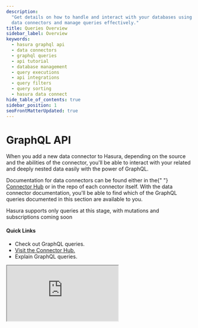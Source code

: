 ```yaml
---
description:
  "Get details on how to handle and interact with your databases using Hasura's GraphQL API. Learn methods to initialize
  data connectors and manage queries effectively."
title: Queries Overview
sidebar_label: Overview
keywords:
  - hasura graphql api
  - data connectors
  - graphql queries
  - api tutorial
  - database management
  - query executions
  - api integrations
  - query filters
  - query sorting
  - hasura data connect
hide_table_of_contents: true
sidebar_position: 1
seoFrontMatterUpdated: true
---
```



# GraphQL API

<div className="overview-header">
  <div className="overview-text">
    <p>
      When you add a new data connector to Hasura, depending on the source and the abilities of the connector, you'll be
      able to interact with your related and deeply nested data easily with the power of GraphQL.
    </p>
    <p>
      Documentation for data connectors can be found either in the{" "}
      <a href="https://hasura.io/connectors">Connector Hub</a> or in the repo of each connector itself. With the data
      connector documentation, you'll be able to find which of the GraphQL queries documented in this section are
      available to you.
    </p>
    <p>Hasura supports only queries at this stage, with mutations and subscriptions coming soon</p>
    <h4>Quick Links</h4>
    <ul>
      <li>
        <VersionedLink to="/graphql-api/queries/">Check out GraphQL queries.</VersionedLink>
      </li>
      <li>
        <a href={"https://hasura.io/connector"}>Visit the Connector Hub.</a>
      </li>
      <li>
        <VersionedLink to="/graphql-api/explain/">Explain GraphQL queries.</VersionedLink>
      </li>
    </ul>
  </div>
  <iframe
    src="https://www.youtube.com/embed/edrjbjvvRow"
    allow="accelerometer; autoplay; encrypted-media; gyroscope; picture-in-picture"
    allowFullScreen
  />
</div>

## Interacting with your data

<div className="overview-gallery">
  <VersionedLink to="/graphql-api/queries/filters/index/">
    <div className="card">
      <h3>Filter query results</h3>
      <p>
        Learn how to filter query results using <code>where</code> arguments.
      </p>
    </div>
  </VersionedLink>
  <VersionedLink to="/graphql-api/queries/sorting/">
    <div className="card">
      <h3>Sort query results</h3>
      <p>
        Learn how to sort query results using the <code>order_by</code> argument.
      </p>
    </div>
  </VersionedLink>
  <VersionedLink to="/graphql-api/mutations/typescript/">
    <div className="card">
      <h3>Modify your data using the TypeScript connector</h3>
      <p>Learn how to modify your data using the TypeScript connector via a CQS pattern.</p>
    </div>
  </VersionedLink>
  <VersionedLink to="/graphql-api/explain/">
    <div className="card">
      <h3>Explaining GraphQL Query Execution</h3>
      <p>Learn how to get the query plan for your GraphQL queries.</p>
    </div>
  </VersionedLink>
</div>
